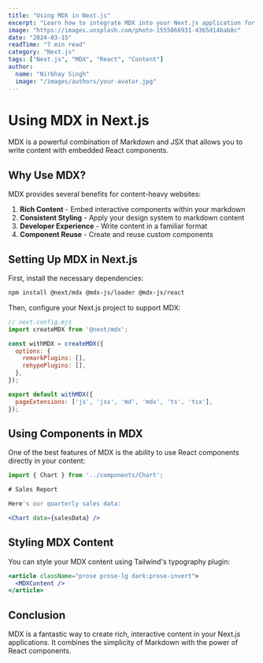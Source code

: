 ```yaml
---
title: "Using MDX in Next.js"
excerpt: "Learn how to integrate MDX into your Next.js application for rich content"
image: "https://images.unsplash.com/photo-1555066931-4365d14bab8c"
date: "2024-03-15"
readTime: "7 min read"
category: "Next.js"
tags: ["Next.js", "MDX", "React", "Content"]
author:
  name: "Nirbhay Singh"
  image: "/images/authors/your-avatar.jpg"
---
```


# Using MDX in Next.js

MDX is a powerful combination of Markdown and JSX that allows you to write content with embedded React components.

## Why Use MDX?

MDX provides several benefits for content-heavy websites:

1. **Rich Content** - Embed interactive components within your markdown
2. **Consistent Styling** - Apply your design system to markdown content
3. **Developer Experience** - Write content in a familiar format
4. **Component Reuse** - Create and reuse custom components

## Setting Up MDX in Next.js

First, install the necessary dependencies:

```bash
npm install @next/mdx @mdx-js/loader @mdx-js/react
```

Then, configure your Next.js project to support MDX:

```javascript
// next.config.mjs
import createMDX from '@next/mdx';

const withMDX = createMDX({
  options: {
    remarkPlugins: [],
    rehypePlugins: [],
  },
});

export default withMDX({
  pageExtensions: ['js', 'jsx', 'md', 'mdx', 'ts', 'tsx'],
});
```

## Using Components in MDX

One of the best features of MDX is the ability to use React components directly in your content:

```jsx
import { Chart } from '../components/Chart';

# Sales Report

Here's our quarterly sales data:

<Chart data={salesData} />
```

## Styling MDX Content

You can style your MDX content using Tailwind's typography plugin:

```jsx
<article className="prose prose-lg dark:prose-invert">
  <MDXContent />
</article>
```

## Conclusion

MDX is a fantastic way to create rich, interactive content in your Next.js applications. It combines the simplicity of Markdown with the power of React components. 